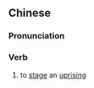 {{also|举义}}
==Chinese==
{{zh-forms|s=举义}}

===Pronunciation===
{{zh-pron
|m=jǔyì
|cat=v
}}

===Verb===
{{zh-verb}}

# {{lb|zh|archaic}} to [[stage]] an [[uprising]]